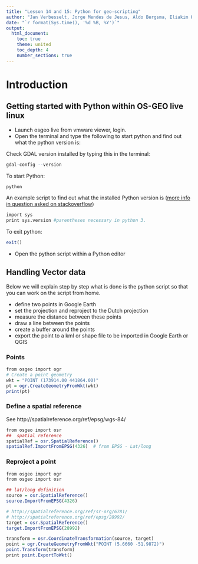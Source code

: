 ```yaml
---
title: "Lesson 14 and 15: Python for geo-scripting"
author: "Jan Verbesselt, Jorge Mendes de Jesus, Aldo Bergsma, Eliakim Hamunyela"
date: "`r format(Sys.time(), '%d %B, %Y')`"
output:
  html_document:
    toc: true
    theme: united
    toc_depth: 4
    number_sections: true
---
```


# Introduction

## Getting started with Python within OS-GEO live linux

- Launch osgeo live from vmware viewer, login.
- Open the terminal and type the following to start python and find out what the python version is:

Check GDAL version installed by typing this in the terminal:

```r
gdal-config --version
```

To start Python:
```r
python
```

An example script to find out what the installed Python version is ([more info in question asked on stackoverflow](https://stackoverflow.com/questions/1093322/how-do-i-check-what-version-of-python-is-running-my-script))

```r
import sys
print sys.version #parentheses necessary in python 3. 
```

To exit python:
```r
exit()
```

- Open the python script within a Python editor

## Handling Vector data

Below we will explain step by step what is done is the python script so that you
can work on the script from home.

- define two points in Google Earth
- set the projection and reproject to the Dutch projection
- measure the distance between these points
- draw a line between the points
- create a buffer around the points
- export the point to a kml or shape file to be imported in Google Earth or QGIS

### Points

```r
from osgeo import ogr
# Create a point geometry
wkt = "POINT (173914.00 441864.00)"
pt = ogr.CreateGeometryFromWkt(wkt)
print(pt)
```

### Define a spatial reference

See http://spatialreference.org/ref/epsg/wgs-84/ 

```r
from osgeo import osr
##  spatial reference
spatialRef = osr.SpatialReference()
spatialRef.ImportFromEPSG(4326)  # from EPSG - Lat/long
```

### Reproject a point

```r
from osgeo import ogr
from osgeo import osr

## lat/long definition
source = osr.SpatialReference()
source.ImportFromEPSG(4326)

# http://spatialreference.org/ref/sr-org/6781/
# http://spatialreference.org/ref/epsg/28992/
target = osr.SpatialReference()
target.ImportFromEPSG(28992)

transform = osr.CoordinateTransformation(source, target)
point = ogr.CreateGeometryFromWkt("POINT (5.6660 -51.9872)")
point.Transform(transform)
print point.ExportToWkt()
```

